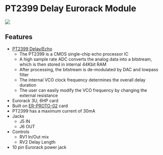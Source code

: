 = PT2399 Delay Eurorack Module =

<img src="http://land-boards.com/blwiki/images/f/ff/ER-DELAY-01_P1090057-720px.jpg"></img>

== Features ==

* [http://www.princeton.com.tw/Portals/0/Product/PT2399_1.pdf PT2399 Delay/Echo]
** The PT2399 is a CMOS single-chip echo processor IC
** A high sample rate ADC converts the analog data into a bitstream, which is then stored in internal 44Kbit RAM
** After processing, the bitstream is de-modulated by DAC and lowpass filter
** The internal VCO clock frequency determines the overall delay duration
** The user can easily modify the VCO frequency by changing the external resistance
* Eurorack 3U, 6HP card
* Built on [[ER-PROTO-02]] card
* PT2399 has a maximum current of 30mA
* Jacks
** J5 IN
** J6 OUT
* Controls
** RV1 In/Out mix
** RV2 Delay Length
* 10 pin Eurorack power jack
